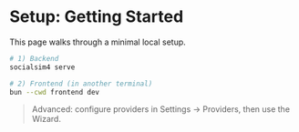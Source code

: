 # Setup: Getting Started

This page walks through a minimal local setup.

```bash
# 1) Backend
socialsim4 serve

# 2) Frontend (in another terminal)
bun --cwd frontend dev
```

> Advanced: configure providers in Settings → Providers, then use the Wizard.

